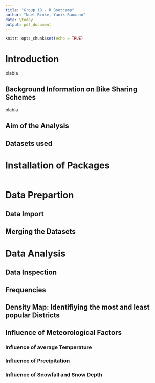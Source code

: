 ```yaml
---
title: "Group 18 - R Bootcamp"
author: "Noel Rinke, Yanik Baumann"
date: \today
output: pdf_document
---
```


```r
knitr::opts_chunk$set(echo = TRUE)
```

# Introduction

blabla

## Background Information on Bike Sharing Schemes

blabla

## Aim of the Analysis

## Datasets used

# Installation of Packages

```r

```

# Data Prepartion



## Data Import



## Merging the Datasets



# Data Analysis



## Data Inspection


## Frequencies


## Density Map: Identifiying the most and least popular Districts


## Influence of Meteorological Factors


### Influence of average Temperature


### Influence of Precipitation


### Influence of Snowfall and Snow Depth





